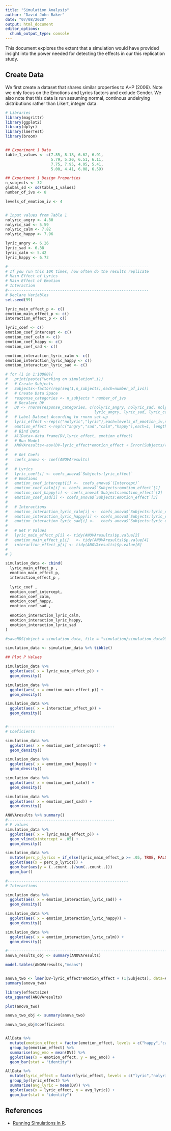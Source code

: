 ```yaml
---
title: "Simulation Analysis"
author: "David John Baker"
date: "07/08/2020"
output: html_document
editor_options: 
  chunk_output_type: console
---
```


This document explores the extent that a simulation would have provided insight into the power needed for detecting the effects in our this replication study.

## Create Data 

We first create a dataset that shares similar properties to A+P (2006).
Note we only focus on the Emotions and Lyrics factors and exclude Gender.
We also note that this data is run assuming normal, continous undelrying distributions rather than Likert, integer data. 


```r
# Libraries 
library(magrittr)
library(ggplot2)
library(dplyr)
library(lmerTest)
library(broom)


## Experiment 1 Data 
table_1_values <- c(7.85, 8.18, 6.62, 6.91, 
                    5.79, 5.20, 6.51, 6.11, 
                    7.75, 7.95, 4.05, 5.41, 
                    5.00, 4.41, 6.08, 6.59)

## Experiment 1 Design Properties 
n_subjects <- 32
global_sd <- sd(table_1_values)
number_of_ivs <- 8

levels_of_emotion_iv <- 4


# Input values from Table 1 
nolyric_angry <- 4.80
nolyric_sad <- 5.59
nolyric_calm <- 7.82
nolyric_happy <- 7.96 

lyric_angry <- 6.26
lyric_sad <- 6.38
lyric_calm <- 5.42
lyric_happy <- 6.72

#--------------------------------------------------------------
# If you run this 10K times, how often do the results replicate
# Main Effect of Lyrics
# Main Effect of Emotion
# Interaction 
#--------------------------------------------------------------
# Declare Variables 
set.seed(99)

lyric_main_effect_p <- c()
emotion_main_effect_p <- c()
interaction_effect_p <- c()

lyric_coef <- c()
emotion_coef_intercept <- c()
emotion_coef_calm <- c()
emotion_coef_happy <- c()
emotion_coef_sad <- c()

emotion_interaction_lyric_calm <- c()
emotion_interaction_lyric_happy <- c()
emotion_interaction_lyric_sad <- c()

# for (i in 1:10000){
#   print(paste("working on simulation",i))
#   # Create Subjects  
#   Subjects<-factor(rep(seq(1,n_subjects),each=number_of_ivs))  
#   # Create Data Space
#   response_categories <- n_subjects * number_of_ivs
#   # Decalare DV 
#   DV <- rnorm(response_categories, c(nolyric_angry, nolyric_sad, nolyric_calm, nolyric_happy,
#                                      lyric_angry, lyric_sad, lyric_calm, lyric_happy), sd=global_sd) 
#   # Label Dataset According to rnorm set-up 
#   lyric_effect <-rep(c("nolyric","lyric"),each=levels_of_emotion_iv,n_subjects) # label levels accordingly 
#   emotion_effect <-rep(c("angry","sad","calm","happy"),each=1, length(lyric_effect)/levels_of_emotion_iv)
#   # Bind Data 
#   AllData<-data.frame(DV,lyric_effect, emotion_effect)
#   # Run Model  
#   ANOVAresults<-aov(DV~lyric_effect*emotion_effect + Error(Subjects/(lyric_effect*emotion_effect)), AllData)
#   
#   # Get Coefs 
#   coefs_anova <- coef(ANOVAresults)
#   
#   # Lyrics 
#   lyric_coef[i] <- coefs_anova$`Subjects:lyric_effect`
#   # Emotions  
#   emotion_coef_intercept[i] <-  coefs_anova$`(Intercept)`
#   emotion_coef_calm[i] <- coefs_anova$`Subjects:emotion_effect`[1]
#   emotion_coef_happy[i] <- coefs_anova$`Subjects:emotion_effect`[2]
#   emotion_coef_sad[i] <- coefs_anova$`Subjects:emotion_effect`[3]
#  
#   # Interactions  
#   emotion_interaction_lyric_calm[i] <-  coefs_anova$`Subjects:lyric_effect:emotion_effect`[1]
#   emotion_interaction_lyric_happy[i] <- coefs_anova$`Subjects:lyric_effect:emotion_effect`[2]
#   emotion_interaction_lyric_sad[i] <-   coefs_anova$`Subjects:lyric_effect:emotion_effect`[3]
#    
#   # Get P Values 
#   lyric_main_effect_p[i] <- tidy(ANOVAresults)$p.value[2]
#   emotion_main_effect_p[i]   <- tidy(ANOVAresults)$p.value[4]
#   interaction_effect_p[i] <- tidy(ANOVAresults)$p.value[6]
#   
# }

simulation_data <- cbind(
  lyric_main_effect_p ,
  emotion_main_effect_p,
  interaction_effect_p ,
  
  lyric_coef ,
  emotion_coef_intercept,
  emotion_coef_calm,
  emotion_coef_happy,
  emotion_coef_sad ,
  
  emotion_interaction_lyric_calm,
  emotion_interaction_lyric_happy,
  emotion_interaction_lyric_sad
)

#saveRDS(object = simulation_data, file = "simulation/simulation_data99.RDS" )

simulation_data <- simulation_data %>% tibble()

## Plot P Values

simulation_data %>%
  ggplot(aes( x = lyric_main_effect_p)) +
  geom_density()

simulation_data %>%
  ggplot(aes( x = emotion_main_effect_p)) +
  geom_density()

simulation_data %>%
  ggplot(aes( x = interaction_effect_p)) +
  geom_density()


#-----------------------------------------------
# Coeficients 

simulation_data %>%
  ggplot(aes( x = emotion_coef_intercept)) +
  geom_density()

simulation_data %>%
  ggplot(aes( x = emotion_coef_happy)) +
  geom_density()

simulation_data %>%
  ggplot(aes( x = emotion_coef_calm)) +
  geom_density()

simulation_data %>%
  ggplot(aes( x = emotion_coef_sad)) +
  geom_density()

ANOVAresults %>% summary()
#-----------------------------------------------
# P values 
simulation_data %>%
  ggplot(aes( x = lyric_main_effect_p)) +
  geom_vline(xintercept = .05) +
  geom_density()

simulation_data %>%
  mutate(perc_p_lyrics = if_else(lyric_main_effect_p >= .05, TRUE, FALSE)) %>%
  ggplot(aes(x = perc_p_lyrics)) +
  geom_bar(aes(y = (..count..)/sum(..count..)))
  geom_bar()

#-----------------------------------------------------
# Interactions 

simulation_data %>%
  ggplot(aes( x = emotion_interaction_lyric_sad)) +
  geom_density()

simulation_data %>%
  ggplot(aes( x = emotion_interaction_lyric_happy)) +
  geom_density()

simulation_data %>%
  ggplot(aes( x = emotion_interaction_lyric_calm)) +
  geom_density()

#-----------------------------------------------------------------------------------
anova_results_obj <- summary(ANOVAresults)

model.tables(ANOVAresults,"means")


anova_two <- lmer(DV~lyric_effect*emotion_effect + (1|Subjects), data=AllData)
summary(anova_two)

library(effectsize)
eta_squared(ANOVAresults)

plot(anova_two)

anova_two_obj <- summary(anova_two)

anova_two_obj$coefficients


AllData %>%
  mutate(emotion_effect = factor(emotion_effect, levels = c("happy","calm","angry","sad"))) %>%
  group_by(emotion_effect) %>%
  summarise(avg_emo = mean(DV)) %>%
  ggplot(aes(x = emotion_effect, y = avg_emo)) +
  geom_bar(stat = "identity")

AllData %>%
  mutate(lyric_effect = factor(lyric_effect, levels = c("lyric","nolyric"))) %>%
  group_by(lyric_effect) %>%
  summarise(avg_lyric = mean(DV)) %>%
  ggplot(aes(x = lyric_effect, y = avg_lyric)) +
  geom_bar(stat = "identity")
```

## References

* [Running Simulations in R](https://nickch-k.github.io/EconometricsSlides/Week_08/Power_Simulations.html).
